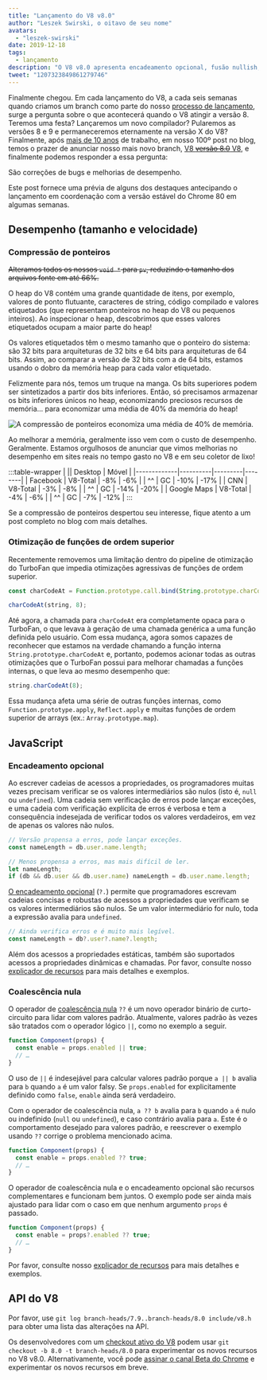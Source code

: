 ```yaml
---
title: "Lançamento do V8 v8.0"
author: "Leszek Swirski, o oitavo de seu nome"
avatars:
  - "leszek-swirski"
date: 2019-12-18
tags:
  - lançamento
description: "O V8 v8.0 apresenta encadeamento opcional, fusão nullish, funções de ordem superior mais rápidas — ah, e 40% menos uso de memória graças à compressão de ponteiros, sem grande problema."
tweet: "1207323849861279746"
---
```


<!-- Sim, é um SVG. Por favor, não me pergunte quanto tempo levei para criá-lo. -->
<!-- markdownlint-capture -->
<!-- markdownlint-disable no-inline-html -->

<FullWidthImage />

<!-- markdownlint-restore -->

Finalmente chegou. Em cada lançamento do V8, a cada seis semanas quando criamos um branch como parte do nosso [processo de lançamento](/docs/release-process), surge a pergunta sobre o que acontecerá quando o V8 atingir a versão 8. Teremos uma festa? Lançaremos um novo compilador? Pularemos as versões 8 e 9 e permaneceremos eternamente na versão X do V8? Finalmente, após [mais de 10 anos](/blog/10-years) de trabalho, em nosso 100º post no blog, temos o prazer de anunciar nosso mais novo branch, [V8 ~~versão 8.0~~ V8](https://chromium.googlesource.com/v8/v8.git/+log/branch-heads/8.0), e finalmente podemos responder a essa pergunta:

<!--truncate-->
São correções de bugs e melhorias de desempenho.

Este post fornece uma prévia de alguns dos destaques antecipando o lançamento em coordenação com a versão estável do Chrome 80 em algumas semanas.

## Desempenho (tamanho e velocidade)

### Compressão de ponteiros

~~Alteramos todos os nossos `void *` para `pv`, reduzindo o tamanho dos arquivos fonte em até 66%.~~

O heap do V8 contém uma grande quantidade de itens, por exemplo, valores de ponto flutuante, caracteres de string, código compilado e valores etiquetados (que representam ponteiros no heap do V8 ou pequenos inteiros). Ao inspecionar o heap, descobrimos que esses valores etiquetados ocupam a maior parte do heap!

Os valores etiquetados têm o mesmo tamanho que o ponteiro do sistema: são 32 bits para arquiteturas de 32 bits e 64 bits para arquiteturas de 64 bits. Assim, ao comparar a versão de 32 bits com a de 64 bits, estamos usando o dobro da memória heap para cada valor etiquetado.

Felizmente para nós, temos um truque na manga. Os bits superiores podem ser sintetizados a partir dos bits inferiores. Então, só precisamos armazenar os bits inferiores únicos no heap, economizando preciosos recursos de memória... para economizar uma média de 40% da memória do heap!

![A compressão de ponteiros economiza uma média de 40% de memória.](/_img/v8-release-80/pointer-compression-chart.svg)

Ao melhorar a memória, geralmente isso vem com o custo de desempenho. Geralmente. Estamos orgulhosos de anunciar que vimos melhorias no desempenho em sites reais no tempo gasto no V8 e em seu coletor de lixo!

:::table-wrapper
| || Desktop | Móvel |
|-------------|----------|---------|--------|
| Facebook | V8-Total | -8% | -6% |
| ^^ | GC | -10% | -17% |
| CNN | V8-Total | -3% | -8% |
| ^^ | GC | -14% | -20% |
| Google Maps | V8-Total | -4% | -6% |
| ^^ | GC | -7% | -12% |
:::

Se a compressão de ponteiros despertou seu interesse, fique atento a um post completo no blog com mais detalhes.

### Otimização de funções de ordem superior

Recentemente removemos uma limitação dentro do pipeline de otimização do TurboFan que impedia otimizações agressivas de funções de ordem superior.

```js
const charCodeAt = Function.prototype.call.bind(String.prototype.charCodeAt);

charCodeAt(string, 8);
```

Até agora, a chamada para `charCodeAt` era completamente opaca para o TurboFan, o que levava à geração de uma chamada genérica a uma função definida pelo usuário. Com essa mudança, agora somos capazes de reconhecer que estamos na verdade chamando a função interna `String.prototype.charCodeAt` e, portanto, podemos acionar todas as outras otimizações que o TurboFan possui para melhorar chamadas a funções internas, o que leva ao mesmo desempenho que:

```js
string.charCodeAt(8);
```

Essa mudança afeta uma série de outras funções internas, como `Function.prototype.apply`, `Reflect.apply` e muitas funções de ordem superior de arrays (ex.: `Array.prototype.map`).

## JavaScript

### Encadeamento opcional

Ao escrever cadeias de acessos a propriedades, os programadores muitas vezes precisam verificar se os valores intermediários são nulos (isto é, `null` ou `undefined`). Uma cadeia sem verificação de erros pode lançar exceções, e uma cadeia com verificação explícita de erros é verbosa e tem a consequência indesejada de verificar todos os valores verdadeiros, em vez de apenas os valores não nulos.

```js
// Versão propensa a erros, pode lançar exceções.
const nameLength = db.user.name.length;

// Menos propensa a erros, mas mais difícil de ler.
let nameLength;
if (db && db.user && db.user.name) nameLength = db.user.name.length;
```

[O encadeamento opcional](https://v8.dev/features/optional-chaining) (`?.`) permite que programadores escrevam cadeias concisas e robustas de acessos a propriedades que verificam se os valores intermediários são nulos. Se um valor intermediário for nulo, toda a expressão avalia para `undefined`.

```js
// Ainda verifica erros e é muito mais legível.
const nameLength = db?.user?.name?.length;
```

Além dos acessos a propriedades estáticas, também são suportados acessos a propriedades dinâmicas e chamadas. Por favor, consulte nosso [explicador de recursos](https://v8.dev/features/optional-chaining) para mais detalhes e exemplos.

### Coalescência nula

O operador de [coalescência nula](https://v8.dev/features/nullish-coalescing) `??` é um novo operador binário de curto-circuito para lidar com valores padrão. Atualmente, valores padrão às vezes são tratados com o operador lógico `||`, como no exemplo a seguir.

```js
function Component(props) {
  const enable = props.enabled || true;
  // …
}
```

O uso de `||` é indesejável para calcular valores padrão porque `a || b` avalia para `b` quando `a` é um valor falsy. Se `props.enabled` for explicitamente definido como `false`, `enable` ainda será verdadeiro.

Com o operador de coalescência nula, `a ?? b` avalia para `b` quando `a` é nulo ou indefinido (`null` ou `undefined`), e caso contrário avalia para `a`. Este é o comportamento desejado para valores padrão, e reescrever o exemplo usando `??` corrige o problema mencionado acima.

```js
function Component(props) {
  const enable = props.enabled ?? true;
  // …
}
```

O operador de coalescência nula e o encadeamento opcional são recursos complementares e funcionam bem juntos. O exemplo pode ser ainda mais ajustado para lidar com o caso em que nenhum argumento `props` é passado.

```js
function Component(props) {
  const enable = props?.enabled ?? true;
  // …
}
```

Por favor, consulte nosso [explicador de recursos](https://v8.dev/features/nullish-coalescing) para mais detalhes e exemplos.

## API do V8

Por favor, use `git log branch-heads/7.9..branch-heads/8.0 include/v8.h` para obter uma lista das alterações na API.

Os desenvolvedores com um [checkout ativo do V8](/docs/source-code#using-git) podem usar `git checkout -b 8.0 -t branch-heads/8.0` para experimentar os novos recursos no V8 v8.0. Alternativamente, você pode [assinar o canal Beta do Chrome](https://www.google.com/chrome/browser/beta.html) e experimentar os novos recursos em breve.
